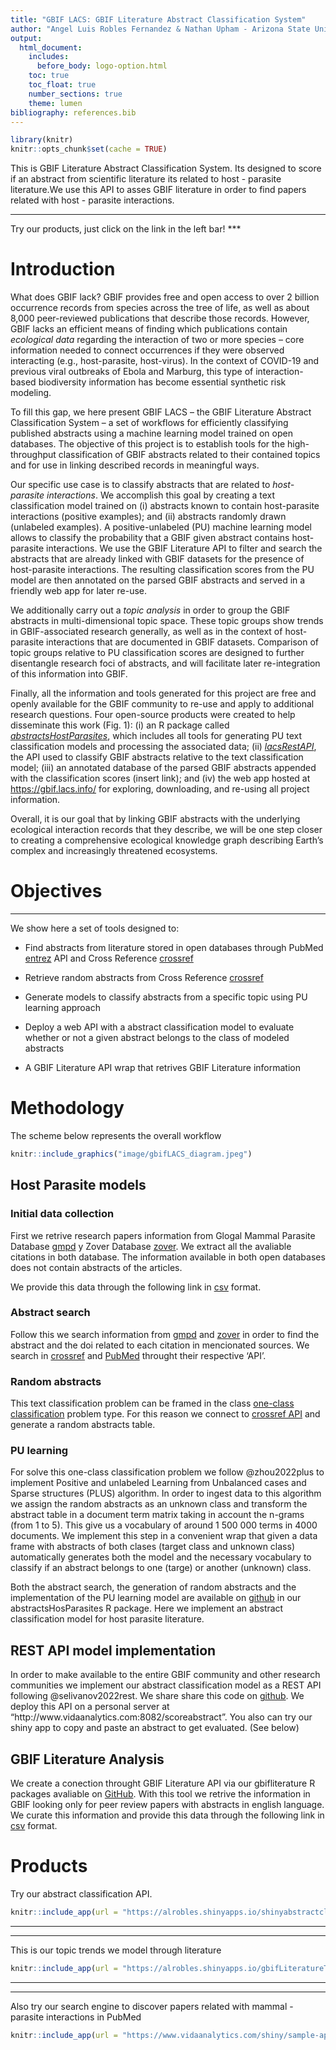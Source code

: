 ```yaml
---
title: "GBIF LACS: GBIF Literature Abstract Classification System"
author: "Angel Luis Robles Fernandez & Nathan Upham - Arizona State University"
output:
  html_document:
    includes:
      before_body: logo-option.html
    toc: true
    toc_float: true
    number_sections: true
    theme: lumen
bibliography: references.bib  
---
```

```r
library(knitr)
knitr::opts_chunk$set(cache = TRUE)
```

This is GBIF Literature Abstract Classification System. Its designed to score if an abstract from scientific literature its related to host - parasite literature.We use this API to asses GBIF literature in order to find papers related with host - parasite interactions. 

*** 
Try our products, just click on the link in the left bar!
***

# Introduction

What does GBIF lack? GBIF provides free and open access to over 2 billion occurrence records from species across the tree of life, as well as about 8,000 peer-reviewed publications that describe those records. However, GBIF lacks an efficient means of finding which publications contain *ecological data* regarding the interaction of two or more species -- core information needed to connect occurrences if they were observed interacting (e.g., host-parasite, host-virus). In the context of COVID-19 and previous viral outbreaks of Ebola and Marburg, this type of interaction-based biodiversity information has become essential synthetic risk modeling.

To fill this gap, we here present GBIF LACS – the GBIF Literature Abstract Classification System – a set of workflows for efficiently classifying published abstracts using a machine learning model trained on open databases. The objective of this project is to establish tools for the high-throughput classification of GBIF abstracts related to their contained topics and for use in linking described records in meaningful ways.

Our specific use case is to classify abstracts that are related to *host-parasite interactions*. We accomplish this goal by creating a text classification model trained on (i) abstracts known to contain host-parasite interactions (positive examples); and (ii) abstracts randomly drawn (unlabeled examples). A positive-unlabeled (PU) machine learning model allows to classify the probability that a GBIF given abstract contains host-parasite interactions. We use the GBIF Literature API to filter and search the abstracts that are already linked with GBIF datasets for the presence of host-parasite interactions. The resulting classification scores from the PU model are then annotated on the parsed GBIF abstracts and served in a friendly web app for later re-use.

We additionally carry out a *topic analysis* in order to group the GBIF abstracts in multi-dimensional topic space. These topic groups show trends in GBIF-associated research generally, as well as in the context of host-parasite interactions that are documented in GBIF datasets. Comparison of topic groups relative to PU classification scores are designed to further disentangle research foci of abstracts, and will facilitate later re-integration of this information into GBIF.

Finally, all the information and tools generated for this project are free and openly available for the GBIF community to re-use and apply to additional research questions. Four open-source products were created to help disseminate this work (Fig. 1): (i) an R package called [*abstractsHostParasites*](https://github.com/alrobles/abstractsHostParasites), which includes all tools for generating PU text classification models and processing the associated data; (ii) [*lacsRestAPI*](https://github.com/alrobles/lacsRestAPI), the API used to classify GBIF abstracts relative to the text classification model; (iii) an annotated database of the parsed GBIF abstracts appended with the classification scores (insert link); and (iv) the web app hosted at [https://gbif.lacs.info/](https://gbif.lacs.info/) for exploring, downloading, and re-using all project information.

Overall, it is our goal that by linking GBIF abstracts with the underlying ecological interaction records that they describe, we will be one step closer to creating a comprehensive ecological knowledge graph describing Earth’s complex and increasingly threatened ecosystems.


# Objectives
***
We show here a set of tools designed to:

* Find abstracts from literature stored in open databases through PubMed [entrez](https://www.ncbi.nlm.nih.gov/home/develop/api/) API and Cross Reference [crossref](https://api.crossref.org/) 

* Retrieve random abstracts from Cross Reference [crossref](https://api.crossref.org/) 

* Generate models to classify abstracts from a specific topic using PU learning approach

- Deploy a web API with a abstract classification model to evaluate whether or not a given abstract belongs to the class of modeled abstracts

- A GBIF Literature API wrap that retrives GBIF Literature information


# Methodology

The scheme below represents the overall workflow 

```r
knitr::include_graphics("image/gbifLACS_diagram.jpeg")
```

## Host Parasite models
### Initial data collection
First we retrive research papers information from Glogal Mammal Parasite Database [gmpd](https://gmpd2.ecology.uga.edu/) y Zover Database  [zover](http://www.mgc.ac.cn/cgi-bin/ZOVER/main.cgi). We extract all the avaliable citations in both database. The information available in both open databases does not contain abstracts of the articles.

We provide this data through the following link in [csv](https://raw.githubusercontent.com/alrobles/abstractsHostParasites/main/data-raw/df_abstracts.csv) format.

### Abstract search
Follow this we search information from [gmpd](https://gmpd2.ecology.uga.edu/) and  [zover](http://www.mgc.ac.cn/cgi-bin/ZOVER/main.cgi) in order to find the abstract and the doi related to each citation in mencionated sources. We search in [crossref](https://www.crossref.org/) and [PubMed](https://pubmed.ncbi.nlm.nih.gov/) throught their respective 'API'.

### Random abstracts
This text classification problem can be framed in the class [one-class classification](https://en.wikipedia.org/wiki/One-class_classification) problem type. For this reason we connect to [crossref API](https://api.crossref.org/swagger-ui/index.html) and generate a random abstracts table. 

### PU learning
For solve this one-class classification problem we follow @zhou2022plus to implement Positive and unlabeled Learning from Unbalanced cases and Sparse structures (PLUS) algorithm. In order to ingest data to this algorithm we assign the random abstracts as an unknown class and transform the abstract table in a document term matrix taking in account the n-grams (from 1 to 5). This give us a vocabulary of around 1 500 000 terms in 4000 documents. We implement this step in a convenient wrap that given a data frame with abstracts of both clases (target class and unknown class) automatically generates both the model and the necessary vocabulary to classify if an abstract belongs to one (targe) or another (unknown) class.

Both the abstract search, the generation of random abstracts and the implementation of the PU learning model are available on [github](https://github.com/alrobles/abstractsHostParasites) in our abstractsHosParasites R package. Here we implement an abstract classification model for host parasite literature. 

## REST API model implementation
In order to make available to the entire GBIF community and other research communities we implement our abstract classification model as a REST API following @selivanov2022rest. We share share this code on [github](https://github.com/alrobles/lacsRestAPI). We deploy this API on a personal server at "http://www.vidaanalytics.com:8082/scoreabstract". You also can try our shiny app to copy and paste an abstract to get evaluated. (See below)

## GBIF Literature Analysis
We create a conection throught GBIF Literature API via our gbifliterature R packages avaliable on [GitHub](https://github.com/alrobles/gbifliterature). With this tool we retrive the information in GBIF looking only for peer review papers with abstracts in english language.
We curate this information and provide this data through the following link in [csv](https://raw.githubusercontent.com/alrobles/abstractsHostParasites/main/data-raw/gbif_literature_english.csv) format.





# Products

Try our abstract classification API. 

```r
knitr::include_app(url = "https://alrobles.shinyapps.io/shinyabstractclass",height = "300px")
```

***


***

This is our topic trends we model through literature
```r
knitr::include_app(url = "https://alrobles.shinyapps.io/gbifLiteratureTopics/",height = "600px")
```
***

***
Also try our search engine to discover papers related with mammal - parasite
interactions in PubMed

```r
knitr::include_app(url = "https://www.vidaanalytics.com/shiny/sample-apps/mammals_virus_text_class/",height = "600px")
```